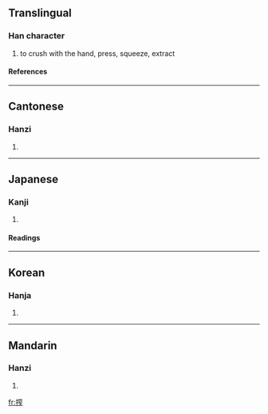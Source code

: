 ==Translingual==
===Han character===
{{Han char|rn=64|rad=手|as=10|sn=13|four=5301<sub>1</sub>|canj=手十金尸 (QJCS)}}
# to crush with the hand, press, squeeze, extract
====References====
{{Han ref|kx=0449.081|dkj=12553|dj=0799.290|hdz=31937.040|uh=643E|ud=25662|bh=B763|bd=46947}}

----
==Cantonese==
===Hanzi===
{{yue-hanzi|jyut=|y=ja3}}
# {{defn|Cantonese}}

----
==Japanese==
===Kanji===
{{ja-kanji|grade=c|rs=手10}}
# {{defn|Japanese}} 
====Readings====
{{ja-readings|on=[[さく]] (saku)|kun=[[しぼる]] (shiboru)}}

----
==Korean==
===Hanja===
{{ko-hanja|hangeul=착|eumhun=|rv=chak|mr=ch'ak|y=chak}}
# {{defn|Korean}}

----
==Mandarin==
===Hanzi===
{{cmn-hanzi|pin=[[zhà]] (zha4)|wg=cha<sup>4</sup>}}
# {{defn|Mandarin}}

[[fr:搾]]